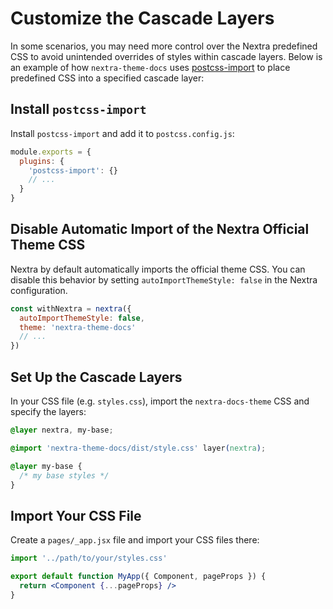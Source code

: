 
# Customize the Cascade Layers

In some scenarios, you may need more control over the Nextra predefined CSS to
avoid unintended overrides of styles within cascade layers. Below is an example
of how `nextra-theme-docs` uses
[postcss-import](https://github.com/postcss/postcss-import) to place predefined
CSS into a specified cascade layer:

<Steps>

## Install `postcss-import`

Install `postcss-import` and add it to `postcss.config.js`:

```js filename="postcss.config.js"
module.exports = {
  plugins: {
    'postcss-import': {}
    // ...
  }
}
```

## Disable Automatic Import of the Nextra Official Theme CSS

Nextra by default automatically imports the official theme CSS. You can disable
this behavior by setting `autoImportThemeStyle: false` in the Nextra
configuration.

```js filename="next.config.js"
const withNextra = nextra({
  autoImportThemeStyle: false,
  theme: 'nextra-theme-docs'
  // ...
})
```

## Set Up the Cascade Layers

In your CSS file (e.g. `styles.css`), import the `nextra-docs-theme` CSS and
specify the layers:

```css filename="styles.css"
@layer nextra, my-base;

@import 'nextra-theme-docs/dist/style.css' layer(nextra);

@layer my-base {
  /* my base styles */
}
```

## Import Your CSS File

Create a `pages/_app.jsx` file and import your CSS files there:

```jsx filename="pages/_app.jsx"
import '../path/to/your/styles.css'

export default function MyApp({ Component, pageProps }) {
  return <Component {...pageProps} />
}
```

</Steps>
